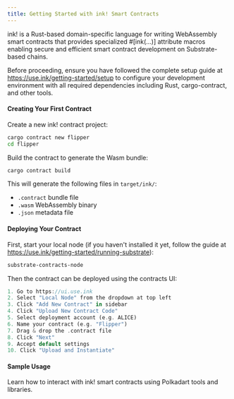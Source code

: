 ```yaml
---
title: Getting Started with ink! Smart Contracts
---
```



ink! is a Rust-based domain-specific language for writing WebAssembly smart contracts that provides specialized #[ink(...)] attribute macros enabling secure and efficient smart contract development on Substrate-based chains.

Before proceeding, ensure you have followed the complete setup guide at https://use.ink/getting-started/setup to configure your development environment with all required dependencies including Rust, cargo-contract, and other tools.

#### Creating Your First Contract

Create a new ink! contract project:

```bash title="Create new contract"
cargo contract new flipper
cd flipper
```

Build the contract to generate the Wasm bundle:

```bash title="Build contract"
cargo contract build
```

This will generate the following files in `target/ink/`:
- `.contract` bundle file
- `.wasm` WebAssembly binary
- `.json` metadata file

#### Deploying Your Contract

First, start your local node (if you haven't installed it yet, follow the guide at https://use.ink/getting-started/running-substrate):

```bash title="Start local node"
substrate-contracts-node
```

Then the contract can be deployed using the contracts UI:

```dart title="Deploy steps"
1. Go to https://ui.use.ink
2. Select "Local Node" from the dropdown at top left
3. Click "Add New Contract" in sidebar
4. Click "Upload New Contract Code"
5. Select deployment account (e.g. ALICE)
6. Name your contract (e.g. "Flipper")
7. Drag & drop the .contract file
8. Click "Next"
9. Accept default settings
10. Click "Upload and Instantiate"
```

#### Sample Usage

Learn how to interact with ink! smart contracts using Polkadart tools and libraries.

<CardGrid>
    <LinkCard title="Parse contract metadata" href="/ink/ink_abi" description="Parse and handle ink! contract metadata"></LinkCard>
    <LinkCard title="Generate contract bindings" href="/ink/ink_cli" description="Generate type-safe Dart code from contract metadata"></LinkCard>
</CardGrid>
